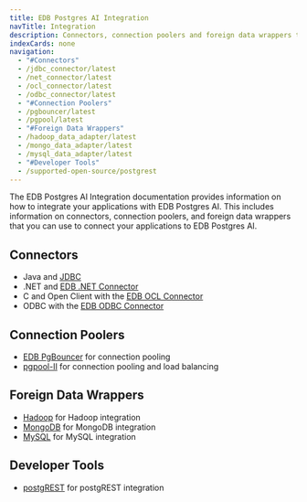 ```yaml
---
title: EDB Postgres AI Integration
navTitle: Integration
description: Connectors, connection poolers and foreign data wrappers to integrate your applications with EDB Postgres AI.
indexCards: none
navigation:
  - "#Connectors"
  - /jdbc_connector/latest
  - /net_connector/latest
  - /ocl_connector/latest
  - /odbc_connector/latest
  - "#Connection Poolers"
  - /pgbouncer/latest
  - /pgpool/latest
  - "#Foreign Data Wrappers"
  - /hadoop_data_adapter/latest
  - /mongo_data_adapter/latest
  - /mysql_data_adapter/latest
  - "#Developer Tools"
  - /supported-open-source/postgrest
---
```


The EDB Postgres AI Integration documentation provides information on how to integrate your applications with EDB Postgres AI. This includes information on connectors, connection poolers, and foreign data wrappers that you can use to connect your applications to EDB Postgres AI.

## Connectors

- Java and [JDBC](/jdbc_connector/latest/)
- .NET and [EDB .NET Connector](/net_connector/latest/)
- C and Open Client with the [EDB OCL Connector](/ocl_connector/latest/)
- ODBC with the [EDB ODBC Connector](/odbc_connector/latest/)

## Connection Poolers

- [EDB PgBouncer](/pgbouncer/latest/) for connection pooling
- [pgpool-II](/pgpool/latest/) for connection pooling and load balancing

## Foreign Data Wrappers

- [Hadoop](/hadoop_data_adapter/latest/) for Hadoop integration
- [MongoDB](/mongo_data_adapter/latest/) for MongoDB integration
- [MySQL](/mysql_data_adapter/latest/) for MySQL integration

## Developer Tools

- [postgREST](/supported-open-source/postgrest) for postgREST integration
